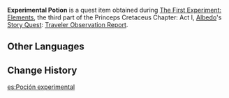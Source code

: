 {{Item Infobox
|id           = 100704
|image        = Item Experimental Potion.png
|type         = Quest Items
|rarity       = 5
|description  = A potion that Albedo made using alchemy. Despite its unusual color, Albedo insists that the potion will work just as expected. Drinking it should not cause any adverse side effects.
|source1      = Obtained during [[The First Experiment: Elements]]
}}
'''Experimental Potion''' is a quest item obtained during [[The First Experiment: Elements]], the third part of the Princeps Cretaceus Chapter: Act I, [[Albedo]]'s [[Story Quest]]: [[Traveler Observation Report]].

==Other Languages==
{{Other Languages
|default_hidden = 1
|en      = Experimental Potion
|zhs     = 实验用药剂
|zhs_rm  = Shíyàn-yòng Yàojì
|zht     = 實驗用藥劑
|zht_rm  = Shíyàn-yòng Yàojì
|ja      = 実験用薬剤
|ja_rm   = Jikkenyou Yakuzai{{Assumed}}
|ko      = 실험용 포션
|ko_rm   = 
|es      = Poción experimental
|fr      = Potion expérimentale
|ru      = Экспериментальное зелье
|th      = โพชั่นที่ใช้ในการทดลอง
|th_rm   = 
|vi      = Thuốc Thực Nghiệm
|de      = Experimenteller Trank
|id      = Potion untuk Eksperimen
|pt      = Poção Experimental
}}

==Change History==
{{Change History|1.2}}

[[es:Poción experimental]]